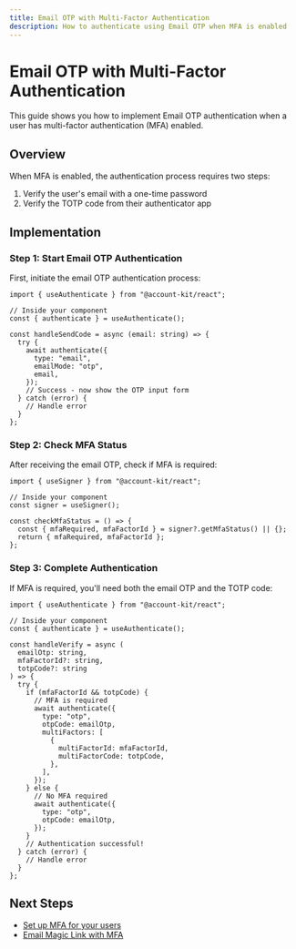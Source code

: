 ```yaml
---
title: Email OTP with Multi-Factor Authentication
description: How to authenticate using Email OTP when MFA is enabled
---
```


# Email OTP with Multi-Factor Authentication

This guide shows you how to implement Email OTP authentication when a user has multi-factor authentication (MFA) enabled.

## Overview

When MFA is enabled, the authentication process requires two steps:

1. Verify the user's email with a one-time password
2. Verify the TOTP code from their authenticator app

## Implementation

### Step 1: Start Email OTP Authentication

First, initiate the email OTP authentication process:

```tsx twoslash
import { useAuthenticate } from "@account-kit/react";

// Inside your component
const { authenticate } = useAuthenticate();

const handleSendCode = async (email: string) => {
  try {
    await authenticate({
      type: "email",
      emailMode: "otp",
      email,
    });
    // Success - now show the OTP input form
  } catch (error) {
    // Handle error
  }
};
```

### Step 2: Check MFA Status

After receiving the email OTP, check if MFA is required:

```tsx twoslash
import { useSigner } from "@account-kit/react";

// Inside your component
const signer = useSigner();

const checkMfaStatus = () => {
  const { mfaRequired, mfaFactorId } = signer?.getMfaStatus() || {};
  return { mfaRequired, mfaFactorId };
};
```

### Step 3: Complete Authentication

If MFA is required, you'll need both the email OTP and the TOTP code:

```tsx twoslash
import { useAuthenticate } from "@account-kit/react";

// Inside your component
const { authenticate } = useAuthenticate();

const handleVerify = async (
  emailOtp: string,
  mfaFactorId?: string,
  totpCode?: string
) => {
  try {
    if (mfaFactorId && totpCode) {
      // MFA is required
      await authenticate({
        type: "otp",
        otpCode: emailOtp,
        multiFactors: [
          {
            multiFactorId: mfaFactorId,
            multiFactorCode: totpCode,
          },
        ],
      });
    } else {
      // No MFA required
      await authenticate({
        type: "otp",
        otpCode: emailOtp,
      });
    }
    // Authentication successful!
  } catch (error) {
    // Handle error
  }
};
```

## Next Steps

- [Set up MFA for your users](/react/mfa/setup-mfa)
- [Email Magic Link with MFA](/react/mfa/email-magic-link)
